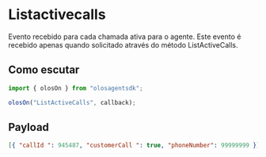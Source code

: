 # Listactivecalls

Evento recebido para cada chamada ativa para o agente. Este evento é recebido apenas quando solicitado através do método ListActiveCalls.

## Como escutar

```js copy
import { olosOn } from "olosagentsdk";

olosOn("ListActiveCalls", callback);
```

## Payload

```json copy
[{ "callId ": 945487, "customerCall ": true, "phoneNumber": 99999999 }]
```
